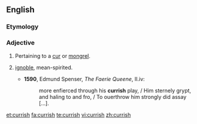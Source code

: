 ==English==

===Etymology===
{{suffix|cur|ish}}

===Adjective===
{{en-adj}}

# Pertaining to a [[cur]] or [[mongrel]].
# {{context|figuratively|lang=en}} [[ignoble]], mean-spirited.
#* '''1590''', Edmund Spenser, ''The Faerie Queene'', II.iv:
#*: more enfierced through his '''currish''' play, / Him sternely grypt, and haling to and fro, / To ouerthrow him strongly did assay [...].

[[et:currish]]
[[fa:currish]]
[[te:currish]]
[[vi:currish]]
[[zh:currish]]